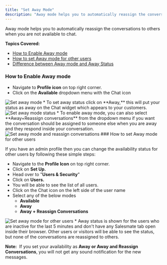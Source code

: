 ```yaml
---
title: "Set Away Mode"
description: "Away mode helps you to automatically reassign the conversations to others when you are not available to chat...."
---
```


Away mode helps you to automatically reassign the conversations to others when you are not available to chat.

**Topics Covered:**

*   [How to Enable Away mode](https://support.salesmate.io/hc/en-us/articles/360058439252#h_01HWS9YB2XRQ3VNHBF3N1Y4RPK)
*   [How to set Away mode for other users](https://support.salesmate.io/hc/en-us/articles/360058439252#h_01HWS9YB2XD45JF2BFSEXZRNXT)
*   [Difference between Away mode and Away Status](https://support.salesmate.io/hc/en-us/articles/360058439252#h_01HWSAA5H3J45M46B6ZWYS2D2K)

### How to Enable Away mode

*   Navigate to **Profile icon** on top right corner.
*   Click on the **Available** dropdown menu with the Chat icon

<img src="images/012-set-away-mode-31904541122073.png" alt="Set away mode" />
*   To set away status click on **Away,** this will put your status as away on the Chat widget which appears to your customers.    

<img src="images/013-set-away-mode-status-31904541140377.png" alt="Set away mode status" />
*   To enable away mode, you can also select **Away+Reassign conversations** from the dropdown menu if you want the conversation should be assigned to someone else when you are away and they respond inside your conversation.

<img src="images/014-set-away-mode-and-reassign-conversations-31904541149081.png" alt="Set away mode and reassign conversations" />
### How to set Away mode for other users

If you have an admin profile then you can change the availability status for other users by following these simple steps:

*   Navigate to the **Profile Icon** on top right corner.
*   Click on **Set Up.**
*   Head over to "**Users & Security**"
*   Click on **Users.**
*   You will be able to see the list of all users.
*   Click on the Chat icon on the left side of the user name
*   Select any of the below modes
    *   **Available**
    *   **Away**
    *   **Away + Reassign Conversations**

<img src="images/015-set-away-mode-for-other-users-31904662998937.png" alt="Set away mode for other users" />
*   Away status is shown for the users who are inactive for the last 5 minutes and don't have any Salesmate tab open inside their browser. Other users or visitors will be able to see the status, but none of the conversations are reassigned to others.

<Note>


**Note:**  If you set your availability as **Away or Away and Reassign Conversations**, you will not get any sound notification for the new messages.


</Note>